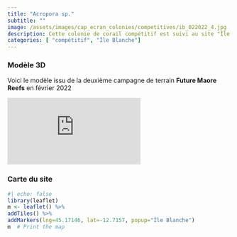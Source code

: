 ```yaml
---
title: "Acropora sp."
subtitle: ""
image: /assets/images/cap_ecran_colonies/competitives/ib_022022_4.jpg
description: Cette colonie de corail compétitif est suivi au site "Île Blanche"
categories: [ "compétitif", "Île Blanche"]
---
```

### Modèle 3D

Voici le modèle issu de la deuxième campagne de terrain __Future Maore Reefs__ en février 2022

<div class="resp-container"> <iframe class="resp-content" title="Acropora sp." frameborder="0" allowfullscreen mozallowfullscreen="true" webkitallowfullscreen="true" allow="autoplay; fullscreen; xr-spatial-tracking" xr-spatial-tracking execution-while-out-of-viewport execution-while-not-rendered web-share src="https://api.sketchfab.com/models/d29e579be1d44f77a83d0d91aa43aa41/embed?autostart=1&annotations_visible=0&preload=1&ui_infos=0&ui_inspector=0&ui_watermark_link=0&ui_watermark=0&ui_settings=0"> </iframe> </div>
### Carte du site
```r
#| echo: false
library(leaflet)
m <- leaflet() %>%
addTiles() %>% 
addMarkers(lng=45.17146, lat=-12.7157, popup="Île Blanche")
m  # Print the map
```


